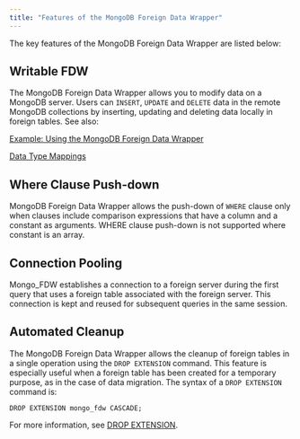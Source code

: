 ```yaml
---
title: "Features of the MongoDB Foreign Data Wrapper"
---
```


<div id="features_of_mongo_fdw" class="registered_link"></div>

The key features of the MongoDB Foreign Data Wrapper are listed below:

## Writable FDW

The MongoDB Foreign Data Wrapper allows you to modify data on a MongoDB server. Users can `INSERT`, `UPDATE` and `DELETE` data in the remote MongoDB collections by inserting, updating and deleting data locally in foreign tables. See also:

[Example: Using the MongoDB Foreign Data Wrapper](07_example_using_the_mongo_data_adapter/#example_using_the_mongo_data_adapter)

[Data Type Mappings](06_configuring_the_mongo_data_adapter/#data-type-mappings)

## Where Clause Push-down

MongoDB Foreign Data Wrapper allows the push-down of `WHERE` clause only when clauses include comparison expressions that have a column and a constant as arguments. WHERE clause push-down is not supported where constant is an array.

## Connection Pooling

Mongo_FDW establishes a connection to a foreign server during the first query that uses a foreign table associated with the foreign server. This connection is kept and reused for subsequent queries in the same session.

## Automated Cleanup

The MongoDB Foreign Data Wrapper allows the cleanup of foreign tables in a single operation using the `DROP EXTENSION` command. This feature is especially useful when a foreign table has been created for a temporary purpose, as in the case of data migration. The syntax of a `DROP EXTENSION` command is:

 `DROP EXTENSION mongo_fdw CASCADE;`

For more information, see [DROP EXTENSION](https://www.postgresql.org/docs/current/sql-dropextension.html).
